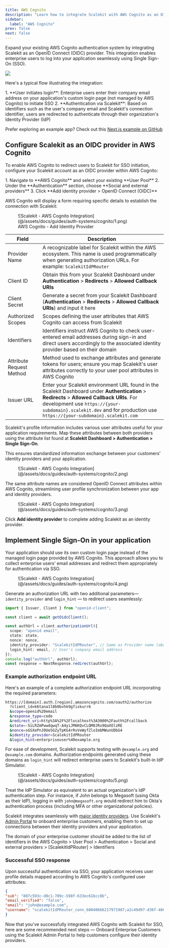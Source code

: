 ```yaml
---
title: AWS Cognito
description: "Learn how to integrate Scalekit with AWS Cognito as an OIDC provider for seamless enterprise Single Sign-On (SSO) authentication."
sidebar:
  label: "AWS Cognito"
prev: false
next: false
---
```



Expand your existing AWS Cognito authentication system by integrating Scalekit as an OpenID Connect (OIDC) provider. This integration enables enterprise users to log into your application seamlessly using Single Sign-On (SSO).

![](@/assets/docs/guides/auth-systems/cognito/0.png)

Here's a typical flow illustrating the integration:

<Steps>
1. **User initiates login**: Enterprise users enter their company email address on your application's custom login page (not managed by AWS Cognito) to initiate SSO
2. **Authentication via Scalekit**: Based on identifiers such as the user's company email and Scalekit's connection identifier, users are redirected to authenticate through their organization's Identity Provider (IdP)
</Steps>

Prefer exploring an example app? Check out this <a href="https://github.com/scalekit-developers/nextjs-example-apps/tree/main/cognito-scalekit" target="_blank">Next.js example on GitHub</a>

## Configure Scalekit as an OIDC provider in AWS Cognito

To enable AWS Cognito to redirect users to Scalekit for SSO initiation, configure your Scalekit account as an OIDC provider within AWS Cognito:

<Steps>
1. Navigate to **AWS Cognito** and select your existing **User Pool**
2. Under the **Authentication** section, choose **Social and external providers**
3. Click **Add identity provider > OpenID Connect (OIDC)**
</Steps>

AWS Cognito will display a form requiring specific details to establish the connection with Scalekit:

<figure>
  ![Scalekit - AWS Cognito Integration](@/assets/docs/guides/auth-systems/cognito/1.png)
  <figcaption>AWS Cognito - Add Identity Provider</figcaption>
</figure>

| **Field**             | **Description**                                                                                     |
|-----------------------|-----------------------------------------------------------------------------------------------------|
| Provider Name     | A recognizable label for Scalekit within the AWS ecosystem. This name is used programmatically when generating authorization URLs. For example: `ScalekitIdPRouter` |
| Client ID         | Obtain this from your Scalekit Dashboard under **Authentication** > **Redirects** > **Allowed Callback URIs**                                    |
| Client Secret     | Generate a secret from your Scalekit Dashboard (**Authentication** > **Redirects** > **Allowed Callback URIs**) and input it here                |
| Authorized Scopes | Scopes defining the user attributes that AWS Cognito can access from Scalekit                   |
| Identifiers       | Identifiers instruct AWS Cognito to check user-entered email addresses during sign-in and direct users accordingly to the associated identity provider based on their domain |
| Attribute Request Method | Method used to exchange attributes and generate tokens for users; ensure you map Scalekit's user attributes correctly to your user pool attributes in AWS Cognito |
| Issuer URL        | Enter your Scalekit environment URL found in the Scalekit Dashboard under **Authentication** > **Redirects** > **Allowed Callback URIs**. For development use `https://{your-subdomain}.scalekit.dev` and for production use `https://{your-subdomain}.scalekit.com` |

Scalekit's profile information includes various user attributes useful for your application requirements. Map these attributes between both providers using the attribute list found at **Scalekit Dashboard > Authentication > Single Sign-On**.

This ensures standardized information exchange between your customers' identity providers and your application.

<figure>
  ![Scalekit - AWS Cognito Integration](@/assets/docs/guides/auth-systems/cognito/2.png)
</figure>

The same attribute names are considered OpenID Connect attributes within AWS Cognito, streamlining user profile synchronization between your app and identity providers.

<figure>
  ![Scalekit - AWS Cognito Integration](@/assets/docs/guides/auth-systems/cognito/3.png)
</figure>

Click **Add identity provider** to complete adding Scalekit as an identity provider.

## Implement Single Sign-On in your application

Your application should use its own custom login page instead of the managed login page provided by AWS Cognito. This approach allows you to collect enterprise users' email addresses and redirect them appropriately for authentication via SSO.

<figure>
  ![Scalekit - AWS Cognito Integration](@/assets/docs/guides/auth-systems/cognito/4.png)
</figure>

Generate an authorization URL with two additional parameters— `identity_provider` and `login_hint` — to redirect users seamlessly:

```typescript title="Example Code" wrap
import { Issuer, Client } from "openid-client";

const client = await getOidcClient();

const authUrl = client.authorizationUrl({
  scope: "openid email",
  state: state,
  nonce: nonce,
  identity_provider: "ScalekitIdPRouter", // Same as Provider name (above)
  login_hint: email, // User's company email address
});
console.log("authUrl", authUrl);
const response = NextResponse.redirect(authUrl);
```

### Example authorization endpoint URL

Here's an example of a complete authorization endpoint URL incorporating the required parameters:

```sh wrap
https://[domain].auth.[region].amazoncognito.com/oauth2/authorize
  ?client_id=k6tana1l8b0bvhk9gfixkurr6
  &scope=openid%20email
  &response_type=code
  &redirect_uri=http%3A%2F%2Flocalhost%3A3000%2Fauth%2Fcallback
  &state=-5iLRZmPwwdqwqT-A4yiJM6KQvCLQM0JRx9QaXOlzRE
  &nonce=sGSXePnJ0Ue5GZyTpKG4rRsVeWyfZloImbMWunUDbG4
  &identity_provider=ScalekitIdPRouter
  &login_hint=enterpriseuser%40example.org
```

For ease of development, Scalekit supports testing with `@example.org` and `@example.com` domains. Authorization endpoints generated using these domains as `login_hint` will redirect enterprise users to Scalekit's built-in IdP Simulator.

<figure>
  ![Scalekit - AWS Cognito Integration](@/assets/docs/guides/auth-systems/cognito/5.png)
</figure>

Treat the IdP Simulator as equivalent to an actual organization's IdP authentication step. For instance, if John belongs to Megasoft (using Okta as their IdP), logging in with `john@megasoft.org` would redirect him to Okta's authentication process (including MFA or other organizational policies).

Scalekit integrates seamlessly with [major identity providers](/guides/integrations/sso-integrations/). Use Scalekit's [Admin Portal](/guides/admin-portal/) to onboard enterprise customers, enabling them to set up connections between their identity providers and your application.

<Aside>

The domain of your enterprise customer should be added to the list of identifiers in the AWS Cognito > User Pool > Authentication > Social and external providers > [ScalekitIdPRouter] > Identifiers

</Aside>

### Successful SSO response

Upon successful authentication via SSO, your application receives user profile details mapped according to AWS Cognito's configured user attributes:

```json title="Successful SSO response" showLineNumbers=false
{
"sub": "807c593c-d0c1-709c-598f-633ec61bcc8b",
"email_verified": "false",
"email": "john@example.com",
"username": "scalekitIdPRouter_conn_60040666217971987;a2c49d97-d36f-460f-97c2-87eb295095af"
}
```

Now that you've successfully integrated AWS Cognito with Scalekit for SSO, here are some recommended next steps — Onboard Enterprise Customers using the Scalekit Admin Portal to help customers configure their identity providers.